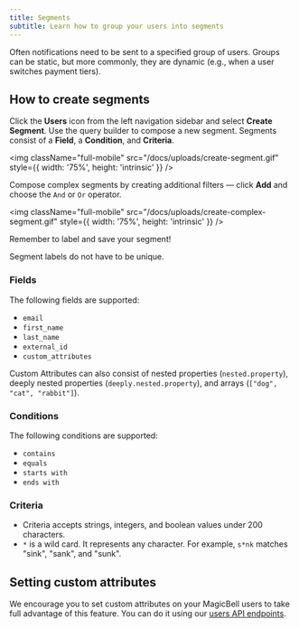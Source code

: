 ```yaml
---
title: Segments
subtitle: Learn how to group your users into segments
---
```


Often notifications need to be sent to a specified group of users. Groups can be static, but more commonly, they are dynamic (e.g., when a user switches payment tiers).

## How to create segments

Click the **Users** icon from the left navigation sidebar and select **Create Segment**. Use the query builder to compose a new segment. Segments consist of a **Field**, a **Condition**, and **Criteria**.

<img
  className="full-mobile"
  src="/docs/uploads/create-segment.gif"
  style={{ width: '75%', height: 'intrinsic' }}
/>

Compose complex segments by creating additional filters — click **Add** and choose the `And` or `Or` operator.

<img
  className="full-mobile"
  src="/docs/uploads/create-complex-segment.gif"
  style={{ width: '75%', height: 'intrinsic' }}
/>

Remember to label and save your segment!

<Note>
Segment labels do not have to be unique.
</Note>

### Fields

The following fields are supported:

- `email`
- `first_name`
- `last_name`
- `external_id`
- `custom_attributes`

Custom Attributes can also consist of nested properties (`nested.property`), deeply nested properties (`deeply.nested.property`), and arrays (`["dog", "cat", "rabbit"]`).

### Conditions

The following conditions are supported:

- `contains`
- `equals`
- `starts with`
- `ends with`

### Criteria

- Criteria accepts strings, integers, and boolean values under 200 characters.
- `*` is a wild card. It represents any character. For example, `s*nk` matches "sink", "sank", and "sunk".

## Setting custom attributes

We encourage you to set custom
attributes on your MagicBell users to take full advantage of this feature. You can do it using our [users API endpoints](https://www.magicbell.com/docs/rest-api/reference#create-user).

